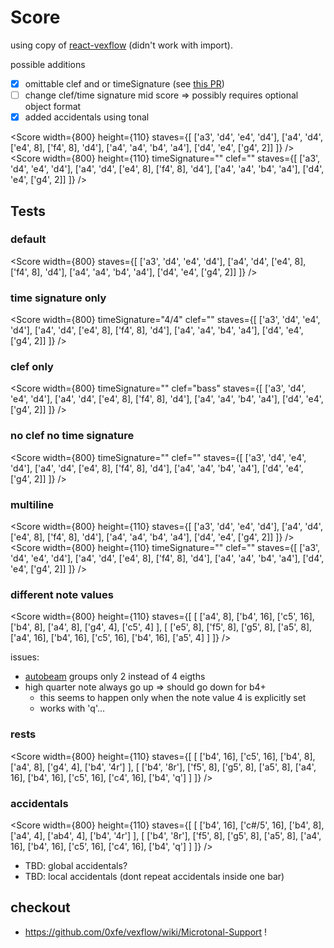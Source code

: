 
# Score

using copy of [react-vexflow](https://github.com/markacola/react-vexflow) (didn't work with import).

possible additions

- [x] omittable clef and or timeSignature (see [this PR](https://github.com/markacola/react-vexflow/pull/4))
- [ ] change clef/time signature mid score => possibly requires optional object format
- [x] added accidentals using tonal

<Score
  width={800}
  height={110}
  staves={[
    ['a3', 'd4', 'e4', 'd4'],
    ['a4', 'd4', ['e4', 8], ['f4', 8], 'd4'],
    ['a4', 'a4', 'b4', 'a4'],
    ['d4', 'e4', ['g4', 2]]
  ]}
/>
<Score
  width={800}
  height={110}
  timeSignature=""
  clef=""
  staves={[
    ['a3', 'd4', 'e4', 'd4'],
    ['a4', 'd4', ['e4', 8], ['f4', 8], 'd4'],
    ['a4', 'a4', 'b4', 'a4'],
    ['d4', 'e4', ['g4', 2]]
  ]}
/>

## Tests

### default

<Score
  width={800}
  staves={[
    ['a3', 'd4', 'e4', 'd4'],
    ['a4', 'd4', ['e4', 8], ['f4', 8], 'd4'],
    ['a4', 'a4', 'b4', 'a4'],
    ['d4', 'e4', ['g4', 2]]
  ]}
/>

### time signature only

<Score
  width={800}
  timeSignature="4/4"
  clef=""
  staves={[
    ['a3', 'd4', 'e4', 'd4'],
    ['a4', 'd4', ['e4', 8], ['f4', 8], 'd4'],
    ['a4', 'a4', 'b4', 'a4'],
    ['d4', 'e4', ['g4', 2]]
  ]}
/>

### clef only

<Score
  width={800}
  timeSignature=""
  clef="bass"
  staves={[
    ['a3', 'd4', 'e4', 'd4'],
    ['a4', 'd4', ['e4', 8], ['f4', 8], 'd4'],
    ['a4', 'a4', 'b4', 'a4'],
    ['d4', 'e4', ['g4', 2]]
  ]}
/>

### no clef no time signature

<Score
  width={800}
  timeSignature=""
  clef=""
  staves={[
    ['a3', 'd4', 'e4', 'd4'],
    ['a4', 'd4', ['e4', 8], ['f4', 8], 'd4'],
    ['a4', 'a4', 'b4', 'a4'],
    ['d4', 'e4', ['g4', 2]]
  ]}
/>

### multiline

<Score
  width={800}
  height={110}
  staves={[
    ['a3', 'd4', 'e4', 'd4'],
    ['a4', 'd4', ['e4', 8], ['f4', 8], 'd4'],
    ['a4', 'a4', 'b4', 'a4'],
    ['d4', 'e4', ['g4', 2]]
  ]}
/>
<Score
  width={800}
  height={110}
  timeSignature=""
  clef=""
  staves={[
    ['a3', 'd4', 'e4', 'd4'],
    ['a4', 'd4', ['e4', 8], ['f4', 8], 'd4'],
    ['a4', 'a4', 'b4', 'a4'],
    ['d4', 'e4', ['g4', 2]]
  ]}
/>

### different note values

<Score
  width={800}
  height={110}
  staves={[
    [
      ['a4', 8],
      ['b4', 16],
      ['c5', 16],
      ['b4', 8],
      ['a4', 8],
      ['g4', 4],
      ['c5', 4]
    ],
    [
      ['e5', 8],
      ['f5', 8],
      ['g5', 8],
      ['a5', 8],
      ['a4', 16],
      ['b4', 16],
      ['c5', 16],
      ['b4', 16],
      ['a5', 4]
    ]
  ]}
/>

issues:

- [autobeam](https://github.com/0xfe/vexflow/wiki/Automatic-Beaming) groups only 2 instead of 4 eigths
- high quarter note always go up => should go down for b4+
  - this seems to happen only when the note value 4 is explicitly set
  - works with 'q'...

### rests

<Score
  width={800}
  height={110}
  staves={[
    [
      ['b4', 16],
      ['c5', 16],
      ['b4', 8],
      ['a4', 8],
      ['g4', 4],
      ['b4', '4r']
    ],
    [
      ['b4', '8r'],
      ['f5', 8],
      ['g5', 8],
      ['a5', 8],
      ['a4', 16],
      ['b4', 16],
      ['c5', 16],
      ['c4', 16],
      ['b4', 'q']
    ]
  ]}
/>

### accidentals

<Score
  width={800}
  height={110}
  staves={[
    [
      ['b4', 16],
      ['c#/5', 16],
      ['b4', 8],
      ['a4', 4],
      ['ab4', 4],
      ['b4', '4r']
    ],
    [
      ['b4', '8r'],
      ['f5', 8],
      ['g5', 8],
      ['a5', 8],
      ['a4', 16],
      ['b4', 16],
      ['c5', 16],
      ['c4', 16],
      ['b4', 'q']
    ]
  ]}
/>

- TBD: global accidentals?
- TBD: local accidentals (dont repeat accidentals inside one bar) 

## checkout

- https://github.com/0xfe/vexflow/wiki/Microtonal-Support !
